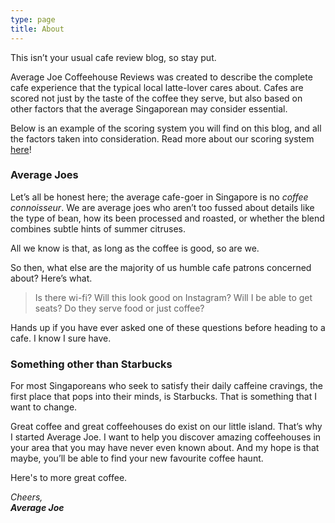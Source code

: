 ```yaml
---
type: page
title: About
---
```



This isn’t your usual cafe review blog, so stay put.

Average Joe Coffeehouse Reviews was created to describe the complete cafe experience that the typical local latte-lover cares about. Cafes are scored not just by the taste of the coffee they serve, but also based on other factors that the average Singaporean may consider essential.

Below is an example of the scoring system you will find on this blog, and all the factors taken into consideration. Read more about our scoring system [here](/scoring/)!

<Review />

### Average Joes

Let’s all be honest here; the average cafe-goer in Singapore is no _coffee connoisseur_. We are average joes who aren’t too fussed about details like the type of bean, how its been processed and roasted, or whether the blend combines subtle hints of summer citruses.

All we know is that, as long as the coffee is good, so are we.

So then, what else are the majority of us humble cafe patrons concerned about? Here’s what.

> Is there wi-fi? Will this look good on Instagram? Will I be able to get seats? Do they serve food or just coffee?

Hands up if you have ever asked one of these questions before heading to a cafe. I know I sure have.

### Something other than Starbucks

For most Singaporeans who seek to satisfy their daily caffeine cravings, the first place that pops into their minds, is Starbucks. That is something that I want to change.

Great coffee and great coffeehouses do exist on our little island. That’s why I started Average Joe. I want to help you discover amazing coffeehouses in your area that you may have never even known about. And my hope is that maybe, you’ll be able to find your new favourite coffee haunt.

Here's to more great coffee.

_Cheers,<br />
**Average Joe**_
